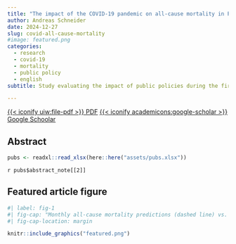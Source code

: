 ```yaml
---
title: "The impact of the COVID-19 pandemic on all-cause mortality in Paraguay: 2020 - 2022"
author: Andreas Schneider
date: 2024-12-27
slug: covid-all-cause-mortality
#image: featured.png
categories:
  - research
  - covid-19
  - mortality
  - public policy
  - english
subtitle: Study evaluating the impact of public policies during the first lockdown on all-cause mortality in Paraguay.

---
```


[{{< iconify uiw:file-pdf >}} PDF](https://revistascientificas.upacifico.edu.py/index.php/PublicacionesUP_Salud/article/view/650/1069){.btn .btn-outline-primary}
[{{< iconify academicons:google-scholar >}} Google Schoolar](https://scholar.google.com/citations?view_op=view_citation&hl=en&user=SfuAT-QAAAAJ&sortby=pubdate&citation_for_view=SfuAT-QAAAAJ:u-x6o8ySG0sC){.btn .btn-outline-primary}


## Abstract


```r
pubs <- readxl::read_xlsx(here::here("assets/pubs.xlsx"))
```

`r pubs$abstract_note[[2]]`

## Featured article figure


```r
#| label: fig-1
#| fig-cap: "Monthly all-cause mortality predictions (dashed line) vs. fitted counts (black line). The Shadowed area indicates 95% Bayesian credible intervals. The vertical line indicates the start of the pandemic. The below plot shows the cumulative excess deaths."
#| fig-cap-location: margin

knitr::include_graphics("featured.png")
```



